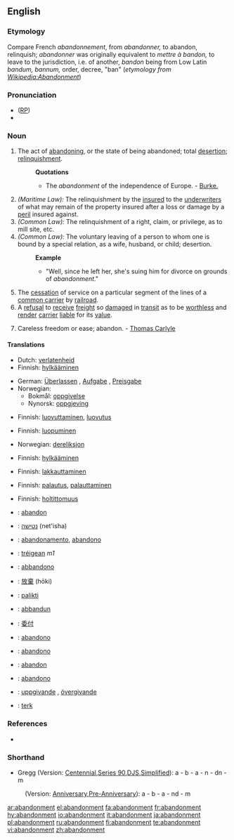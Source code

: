 {{wikisource1911Enc|Abandonment}}
==English==

===Etymology===
Compare French ''abandonnement'', from ''abandonner,'' to abandon, relinquish; ''abandonner'' was originally equivalent to ''mettre à bandon,'' to leave to the jurisdiction, i.e. of another, ''bandon'' being from Low Latin ''bandum, bannum,'' order, decree, "ban" (''etymology from [http://en.wikipedia.org/w/index.php?title=Abandonment&oldid=234543 Wikipedia:Abandonment]'')

===Pronunciation===
* ([[RP]]) {{IPA|/əˈbændənmənt/}}
*{{audio|en-us-abandonment.ogg|Audio (US)}}

===Noun===
{{en-noun}}

# The act of [[abandoning]], or the state of being abandoned; total [[desertion]]; [[relinquishment]].
#:'''Quotations'''
#:*The ''abandonment'' of the independence of Europe. - [[Burke.]]
# ''(Maritime Law):'' The relinquishment by the [[insured]] to the [[underwriters]] of what may remain of the property insured after a loss or damage by a [[peril]] insured against.
# ''(Common Law):'' The relinquishment of a right, claim, or privilege, as to mill site, etc.
# ''(Common Law):'' The voluntary leaving of a person to whom one is bound by a special relation, as a wife, husband, or child; desertion.
#:'''Example'''
#:*"Well, since he left her, she's suing him for divorce on grounds of ''abandonment''."
# The [[cessation]] of service on a particular segment of the lines of a [[common carrier]] by [[railroad]].
# A [[refusal]] to [[receive]] [[freight]] so [[damaged]] in [[transit]] as to be [[worthless]] and [[render]] [[carrier]] [[liable]] for its [[value]].
# {{rare}} Careless freedom or ease; abandon. - [[w:Thomas Carlyle|Thomas Carlyle]]

====Translations====
{{trans-top|act of abandoning}}
*Dutch: [[verlatenheid]] {{f}}
*Finnish: [[hylkääminen]]
{{trans-mid}}
*German: [[Überlassen]] {{n}}, [[Aufgabe]] {{f}}, [[Preisgabe]] {{f}}
*Norwegian:
**Bokmål: [[oppgivelse]] {{m}}
**Nynorsk: [[oppgjeving]] {{f}}
{{trans-bottom}}

{{trans-top|maritime law: relinquishment of a property to underwriters}}
*Finnish: [[luovuttaminen]], [[luovutus]]
{{trans-mid}}
{{trans-bottom}}

{{trans-top|relinquishment of a right, claim or privilege}}
*Finnish: [[luopuminen]]
{{trans-mid}}
*Norwegian: [[dereliksjon]] {{m}}
{{trans-bottom}}

{{trans-top|voluntary leaving of a person}}
*Finnish: [[hylkääminen]]
{{trans-mid}}
{{trans-bottom}}

{{trans-top|cessation of service}}
*Finnish: [[lakkauttaminen]]
{{trans-mid}}
{{trans-bottom}}

{{trans-top|refusal to receive freight}}
*Finnish: [[palautus]], [[palauttaminen]]
{{trans-mid}}
{{trans-bottom}}

{{trans-top|careless freedom}}
*Finnish: [[holtittomuus]]
{{trans-mid}}
{{trans-bottom}}

{{checktrans-top}}
*{{ttbc|French}}: [[abandon]] {{m}}
*{{ttbc|Hebrew}}: [[נטישה]] (net'isha)
*{{ttbc|Interlingua}}: [[abandonamento]], [[abandono]]
*{{ttbc|Irish}}: [[tréigean]] ''m1''
*{{ttbc|Italian}}: [[abbandono]]
*{{ttbc|Japanese}}: [[放棄]] (hōki)
*{{ttbc|Lithuanian}}: [[palikti]]
*{{ttbc|Maltese}}: [[abbandun]]
*{{ttbc|Mandarin Chinese}}: [[委付]]
*{{ttbc|Novial}}: [[abandono]]
*{{ttbc|Portuguese}}: [[abandono]]
*{{ttbc|Romanian}}: [[abandon]] {{n}}
*{{ttbc|Spanish}}: [[abandono]] {{m}}
*{{ttbc|Swedish}}: [[uppgivande]] {{c}}, [[övergivande]] {{c}}
*{{ttbc|Turkish}}: [[terk]]
{{trans-bottom}}

===References===
*{{R:Webster 1913}}

===Shorthand===
* Gregg (Version: [http://en.wikipedia.org/wiki/Gregg_Shorthand#Centennial_Gregg_Shorthand Centennial],[http://en.wikipedia.org/wiki/Gregg_Shorthand#Series_90_Gregg_Shorthand Series 90],[http://en.wikipedia.org/wiki/Gregg_Shorthand#Diamond_Jubilee_Gregg_Shorthand  DJS],[http://en.wikipedia.org/wiki/Gregg_Shorthand#Simplified_Gregg_Shorthand Simplified]): a - b - a - n - dn - m
: (Version: [http://en.wikipedia.org/wiki/Gregg_Shorthand#Anniversary_Gregg_Shorthand Anniversary],[http://en.wikipedia.org/wiki/Gregg_Shorthand#Pre-Anniversary_Gregg_Shorthand Pre-Anniversary]): a - b - a - nd - m

[[ar:abandonment]]
[[el:abandonment]]
[[fa:abandonment]]
[[fr:abandonment]]
[[hy:abandonment]]
[[io:abandonment]]
[[it:abandonment]]
[[ja:abandonment]]
[[pl:abandonment]]
[[ru:abandonment]]
[[fi:abandonment]]
[[te:abandonment]]
[[vi:abandonment]]
[[zh:abandonment]]